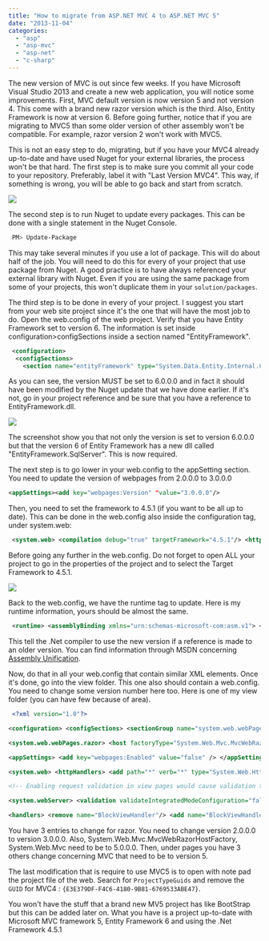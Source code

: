 ```yaml
---
title: "How to migrate from ASP.NET MVC 4 to ASP.NET MVC 5"
date: "2013-11-04"
categories: 
  - "asp"
  - "asp-mvc"
  - "asp-net"
  - "c-sharp"
---
```


The new version of MVC is out since few weeks. If you have Microsoft Visual Studio 2013 and create a new web application, you will notice some improvements. First, MVC default version is now version 5 and not version 4. This come with a brand new razor version which is the third. Also, Entity Framework is now at version 6. Before going further, notice that if you are migrating to MVC5 than some older version of other assembly won't be compatible. For example, razor version 2 won't work with MVC5.

This is not an easy step to do, migrating, but if you have your MVC4 already up-to-date and have used Nuget for your external libraries, the process won't be that hard. The first step is to make sure you commit all your code to your repository. Preferably, label it with "Last Version MVC4". This way, if something is wrong, you will be able to go back and start from scratch.

![](/images/blog/PackageManagerConsole-400x188.png)

The second step is to run Nuget to update every packages. This can be done with a single statement in the Nuget Console.

```sh
 PM> Update-Package 
``` 

This may take several minutes if you use a lot of package. This will do about half of the job. You will need to do this for every of your project that use package from Nuget. A good practice is to have always referenced your external library with Nuget. Even if you are using the same package from some of your projects, this won't duplicate them in your `solution/packages`.

The third step is to be done in every of your project. I suggest you start from your web site project since it's the one that will have the most job to do. Open the web.config of the web project. Verify that you have Entity Framework set to version 6. The information is set inside configuration>configSections inside a section named "EntityFramework".

```xml
 <configuration>
  <configSections>
    <section name="entityFramework" type="System.Data.Entity.Internal.ConfigFile.EntityFrameworkSection, EntityFramework, Version=6.0.0.0, Culture=neutral, PublicKeyToken=b77a5c561934e089" requirePermission="false"/> 
```


As you can see, the version MUST be set to 6.0.0.0 and in fact it should have been modified by the Nuget update that we have done earlier. If it's not, go in your project reference and be sure that you have a reference to EntityFramework.dll.

![](/images/blog/EntityFrameworkVersion6-400x220.png)

The screenshot show you that not only the version is set to version 6.0.0.0 but that the version 6 of Entity Framework has a new dll called "EntityFramework.SqlServer". This is now required.

The next step is to go lower in your web.config to the appSetting section. You need to update the version of webpages from 2.0.0.0 to 3.0.0.0

```xml
<appSettings><add key="webpages:Version" "value="3.0.0.0"/>
``` 

Then, you need to set the framework to 4.5.1 (if you want to be all up to date). This can be done in the web.config also inside the configuration tag, under system.web:


```xml
 <system.web> <compilation debug="true" targetFramework="4.5.1"/> <httpRuntime targetFramework="4.5.1"/> 
```


Before going any further in the web.config. Do not forget to open ALL your project to go in the properties of the project and to select the Target Framework to 4.5.1. 

![](/images/blog/ApplicationPropertiesTargetFramework-400x237.png)

Back to the web.config, we have the runtime tag to update. Here is my runtime information, yours should be almost the same.


```xml
 <runtime> <assemblyBinding xmlns="urn:schemas-microsoft-com:asm.v1"> <dependentAssembly> <assemblyIdentity name="WebMatrix.WebData" publicKeyToken="31BF3856AD364E35" culture="neutral"/> <bindingRedirect oldVersion="0.0.0.0-3.0.0.0" newVersion="3.0.0.0"/> </dependentAssembly> <dependentAssembly> <assemblyIdentity name="System.Web.WebPages.Razor" publicKeyToken="31BF3856AD364E35" culture="neutral"/> <bindingRedirect oldVersion="0.0.0.0-3.0.0.0" newVersion="3.0.0.0"/> </dependentAssembly> <dependentAssembly> <assemblyIdentity name="WebMatrix.Data" publicKeyToken="31BF3856AD364E35" culture="neutral"/> <bindingRedirect oldVersion="0.0.0.0-3.0.0.0" newVersion="3.0.0.0"/> </dependentAssembly> <dependentAssembly> <assemblyIdentity name="System.Web.Razor" publicKeyToken="31BF3856AD364E35" culture="neutral"/> <bindingRedirect oldVersion="0.0.0.0-3.0.0.0" newVersion="3.0.0.0"/> </dependentAssembly> <dependentAssembly> <assemblyIdentity name="System.Web.Helpers" publicKeyToken="31bf3856ad364e35"/> <bindingRedirect oldVersion="1.0.0.0-3.0.0.0" newVersion="3.0.0.0"/> </dependentAssembly> <dependentAssembly> <assemblyIdentity name="System.Web.Mvc" publicKeyToken="31bf3856ad364e35"/> <bindingRedirect oldVersion="0.0.0.0-5.0.0.0" newVersion="5.0.0.0"/> </dependentAssembly> <dependentAssembly> <assemblyIdentity name="System.Web.WebPages" publicKeyToken="31bf3856ad364e35"/> <bindingRedirect oldVersion="1.0.0.0-3.0.0.0" newVersion="3.0.0.0"/> </dependentAssembly> <dependentAssembly> <assemblyIdentity name="AutoMapper" publicKeyToken="be96cd2c38ef1005" culture="neutral"/> <bindingRedirect oldVersion="0.0.0.0-2.2.1.0" newVersion="2.2.1.0"/> </dependentAssembly> <dependentAssembly> <assemblyIdentity name="WebGrease" publicKeyToken="31bf3856ad364e35" culture="neutral"/> <bindingRedirect oldVersion="0.0.0.0-1.5.2.14234" newVersion="1.5.2.14234"/> </dependentAssembly> <dependentAssembly> <assemblyIdentity name="Microsoft.Practices.Unity" publicKeyToken="31bf3856ad364e35" culture="neutral"/> <bindingRedirect oldVersion="0.0.0.0-3.0.0.0" newVersion="3.0.0.0"/> </dependentAssembly> <dependentAssembly> <assemblyIdentity name="DotNetOpenAuth.AspNet" publicKeyToken="2780ccd10d57b246" culture="neutral"/> <bindingRedirect oldVersion="0.0.0.0-4.3.0.0" newVersion="4.3.0.0"/> </dependentAssembly> <dependentAssembly> <assemblyIdentity name="DotNetOpenAuth.Core" publicKeyToken="2780ccd10d57b246" culture="neutral"/> <bindingRedirect oldVersion="0.0.0.0-4.3.0.0" newVersion="4.3.0.0"/> </dependentAssembly> <dependentAssembly> <assemblyIdentity name="System.Web.Http" publicKeyToken="31bf3856ad364e35" culture="neutral"/> <bindingRedirect oldVersion="0.0.0.0-5.0.0.0" newVersion="5.0.0.0"/> </dependentAssembly> <dependentAssembly> <assemblyIdentity name="System.Net.Http.Formatting" publicKeyToken="31bf3856ad364e35" culture="neutral"/> <bindingRedirect oldVersion="0.0.0.0-5.0.0.0" newVersion="5.0.0.0"/> </dependentAssembly> <dependentAssembly> <assemblyIdentity name="Antlr3.Runtime" publicKeyToken="eb42632606e9261f" culture="neutral"/> <bindingRedirect oldVersion="0.0.0.0-3.5.0.2" newVersion="3.5.0.2"/> </dependentAssembly> </assemblyBinding> 
```


This tell the .Net compiler to use the new version if a reference is made to an older version. You can find information through MSDN concerning [Assembly Unification](http://msdn.microsoft.com/en-us/library/7wd6ex19.aspx).

Now, do that in all your web.config that contain similar XML elements. Once it's done, go into the view folder. This one also should contain a web.config. You need to change some version number here too. Here is one of my view folder (you can have few because of area).


```xml
 <?xml version="1.0"?>

<configuration> <configSections> <sectionGroup name="system.web.webPages.razor" type="System.Web.WebPages.Razor.Configuration.RazorWebSectionGroup, System.Web.WebPages.Razor, Version=3.0.0.0, Culture=neutral, PublicKeyToken=31BF3856AD364E35"> <section name="host" type="System.Web.WebPages.Razor.Configuration.HostSection, System.Web.WebPages.Razor, Version=3.0.0.0, Culture=neutral, PublicKeyToken=31BF3856AD364E35" requirePermission="false" /> <section name="pages" type="System.Web.WebPages.Razor.Configuration.RazorPagesSection, System.Web.WebPages.Razor, Version=3.0.0.0, Culture=neutral, PublicKeyToken=31BF3856AD364E35" requirePermission="false" /> </sectionGroup> </configSections>

<system.web.webPages.razor> <host factoryType="System.Web.Mvc.MvcWebRazorHostFactory, System.Web.Mvc, Version=5.0.0.0, Culture=neutral, PublicKeyToken=31BF3856AD364E35" /> <pages pageBaseType="System.Web.Mvc.WebViewPage"> <namespaces> <add namespace="System.Web.Mvc" /> <add namespace="System.Web.Mvc.Ajax" /> <add namespace="System.Web.Mvc.Html" /> <add namespace="System.Web.Optimization"/> <add namespace="System.Web.Routing" /> </namespaces> </pages> </system.web.webPages.razor>

<appSettings> <add key="webpages:Enabled" value="false" /> </appSettings>

<system.web> <httpHandlers> <add path="*" verb="*" type="System.Web.HttpNotFoundHandler"/> </httpHandlers>

<!-- Enabling request validation in view pages would cause validation to occur after the input has already been processed by the controller. By default MVC performs request validation before a controller processes the input. To change this behavior apply the ValidateInputAttribute to a controller or action. --> <pages validateRequest="false" pageParserFilterType="System.Web.Mvc.ViewTypeParserFilter, System.Web.Mvc, Version=5.0.0.0, Culture=neutral, PublicKeyToken=31BF3856AD364E35" pageBaseType="System.Web.Mvc.ViewPage, System.Web.Mvc, Version=5.0.0.0, Culture=neutral, PublicKeyToken=31BF3856AD364E35" userControlBaseType="System.Web.Mvc.ViewUserControl, System.Web.Mvc, Version=5Install-Package -Id Microsoft.AspNet.WebHelpers.0.0.0, Culture=neutral, PublicKeyToken=31BF3856AD364E35"> <controls> <add assembly="System.Web.Mvc, Version=5.0.0.0, Culture=neutral, PublicKeyToken=31BF3856AD364E35" namespace="System.Web.Mvc" tagPrefix="mvc" /> </controls> </pages> </system.web>

<system.webServer> <validation validateIntegratedModeConfiguration="false" />

<handlers> <remove name="BlockViewHandler"/> <add name="BlockViewHandler" path="*" verb="*" preCondition="integratedMode" type="System.Web.HttpNotFoundHandler" /> </handlers> </system.webServer> </configuration> 
```


You have 3 entries to change for razor. You need to change version 2.0.0.0 to version 3.0.0.0. Also, System.Web.Mvc.MvcWebRazorHostFactory, System.Web.Mvc need to be to 5.0.0.0. Then, under pages you have 3 others change concerning MVC that need to be to version 5.

The last modification that is require to use MVC5 is to open with note pad the project file of the web. Search for `ProjectTypeGuids` and remove the `GUID` for MVC4 : `{E3E379DF-F4C6-4180-9B81-6769533ABE47}`.

You won't have the stuff that a brand new MV5 project has like BootStrap but this can be added later on. What you have is a project up-to-date with Microsoft MVC framework 5, Entity Framework 6 and using the .Net Framework 4.5.1
